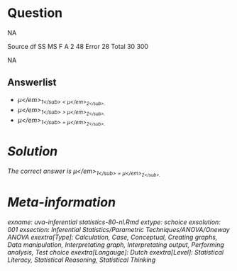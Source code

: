 Question
========

NA

Source df SS MS F
A 2 48
Error 28
Total 30 300

NA

Answerlist
----------
* <em>&mu;<\/em><sub>1<\/sub> < <em>&mu;<\/em><sub>2<\/sub>.
* <em>&mu;<\/em><sub>1<\/sub> > <em>&mu;<\/em><sub>2<\/sub>.
* <em>&mu;<\/em><sub>1<\/sub> = <em>&mu;<\/em><sub>2<\/sub>.

Solution
========

The correct answer is  <em>&mu;<\/em><sub>1<\/sub> = <em>&mu;<\/em><sub>2<\/sub>. 

Meta-information
================
exname: uva-inferential statistics-80-nl.Rmd 
extype: schoice 
exsolution: 001 
exsection: Inferential Statistics/Parametric Techniques/ANOVA/Oneway ANOVA
exextra[Type]: Calculation, Case, Conceptual, Creating graphs, Data manipulation, Interpretating graph, Interpretating output, Performing analysis, Test choice 
exextra[Langauge]: Dutch 
exextra[Level]: Statistical Literacy, Statistical Reasoning, Statistical Thinking 
